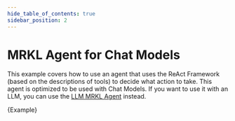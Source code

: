 ```yaml
---
hide_table_of_contents: true
sidebar_position: 2
---
```



# MRKL Agent for Chat Models

This example covers how to use an agent that uses the ReAct Framework (based on the descriptions of tools) to decide what action to take. This agent is optimized to be used with Chat Models. If you want to use it with an LLM, you can use the [LLM MRKL Agent](./llm_mrkl) instead.

<CodeBlock language="typescript">{Example}</CodeBlock>
